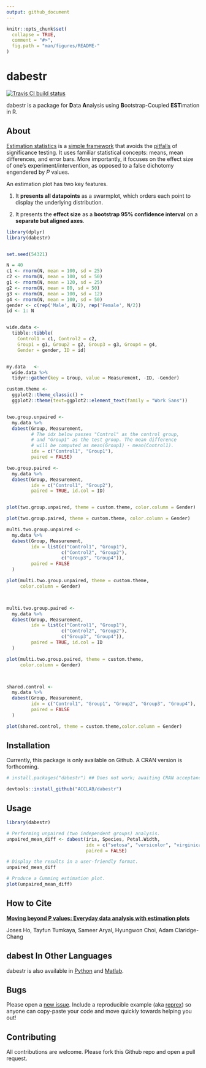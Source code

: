 ```yaml
---
output: github_document
---
```


<!-- README.md is generated from README.Rmd. Please edit that file -->

```r
knitr::opts_chunk$set(
  collapse = TRUE,
  comment = "#>",
  fig.path = "man/figures/README-"
)
```

# dabestr

[![Travis CI build status](https://img.shields.io/travis/com/ACCLAB/dabestr/master.svg)](https://travis-ci.com/ACCLAB/dabestr/) 


dabestr is a package for **D**ata **A**nalysis using **B**ootstrap-Coupled **EST**imation in R.

## About

[Estimation statistics](https://en.wikipedia.org/wiki/Estimation_statistics "Estimation Stats on Wikipedia") is a [simple framework](https://thenewstatistics.com/itns/ "Introduction to the New Statistics") that avoids the [pitfalls](https://www.nature.com/articles/nmeth.3288 "The fickle P value generates irreproducible results, Halsey et al 2015") of significance testing. It uses familiar statistical concepts: means, mean differences, and error bars. More importantly, it focuses on the effect size of one's experiment/intervention, as opposed to a false dichotomy engendered by _P_ values.

An estimation plot has two key features.

1. It **presents all datapoints** as a swarmplot, which orders each point to display the underlying distribution.

2. It presents the **effect size** as a **bootstrap 95% confidence interval** on a **separate but aligned axes**.

```r

library(dplyr)
library(dabestr)


set.seed(54321)

N = 40
c1 <- rnorm(N, mean = 100, sd = 25)
c2 <- rnorm(N, mean = 100, sd = 50)
g1 <- rnorm(N, mean = 120, sd = 25)
g2 <- rnorm(N, mean = 80, sd = 50)
g3 <- rnorm(N, mean = 100, sd = 12)
g4 <- rnorm(N, mean = 100, sd = 50)
gender <- c(rep('Male', N/2), rep('Female', N/2))
id <- 1: N


wide.data <- 
  tibble::tibble(
    Control1 = c1, Control2 = c2,
    Group1 = g1, Group2 = g2, Group3 = g3, Group4 = g4,
    Gender = gender, ID = id)


my.data   <- 
  wide.data %>%
  tidyr::gather(key = Group, value = Measurement, -ID, -Gender)

```



```r

custom.theme <- 
  ggplot2::theme_classic() +
  ggplot2::theme(text=ggplot2::element_text(family = "Work Sans"))


two.group.unpaired <- 
  my.data %>%
  dabest(Group, Measurement, 
         # The idx below passes "Control" as the control group, 
         # and "Group1" as the test group. The mean difference
         # will be computed as mean(Group1) - mean(Control1).
         idx = c("Control1", "Group1"), 
         paired = FALSE)

two.group.paired <- 
  my.data %>%
  dabest(Group, Measurement, 
         idx = c("Control1", "Group2"), 
         paired = TRUE, id.col = ID)


plot(two.group.unpaired, theme = custom.theme, color.column = Gender)

plot(two.group.paired, theme = custom.theme, color.column = Gender)

``` 



```r

multi.two.group.unpaired <- 
  my.data %>%
  dabest(Group, Measurement, 
         idx = list(c("Control1", "Group1"), 
                    c("Control2", "Group2"),
                    c("Group3", "Group4")),
         paired = FALSE
  )

plot(multi.two.group.unpaired, theme = custom.theme,
     color.column = Gender)



multi.two.group.paired <- 
  my.data %>%
  dabest(Group, Measurement, 
         idx = list(c("Control1", "Group1"), 
                    c("Control2", "Group2"),
                    c("Group3", "Group4")),
         paired = TRUE, id.col = ID
  )

plot(multi.two.group.paired, theme = custom.theme,
     color.column = Gender)



shared.control <- 
  my.data %>%
  dabest(Group, Measurement, 
         idx = c("Control1", "Group1", "Group2", "Group3", "Group4"),
         paired = FALSE
  )

plot(shared.control, theme = custom.theme,color.column = Gender)

```



## Installation

Currently, this package is only available on Github. A CRAN version is forthcoming.

```r
# install.packages("dabestr") ## Does not work; awaiting CRAN acceptance.

devtools::install_github("ACCLAB/dabestr")
```

## Usage

```r
library(dabestr)

# Performing unpaired (two independent groups) analysis.
unpaired_mean_diff <- dabest(iris, Species, Petal.Width,
                             idx = c("setosa", "versicolor", "virginica"),
                             paired = FALSE)

# Display the results in a user-friendly format.
unpaired_mean_diff

# Produce a Cumming estimation plot.
plot(unpaired_mean_diff)
```

## How to Cite

[**Moving beyond P values: Everyday data analysis with estimation plots**](https://doi.org/10.1101/377978 "Our BioRxiv preprint")

Joses Ho, Tayfun Tumkaya, Sameer Aryal, Hyungwon Choi, Adam Claridge-Chang

## dabest In Other Languages

dabestr is also available in [Python](https://github.com/ACCLAB/DABEST-python "DABEST-Python on Github") and [Matlab](https://github.com/ACCLAB/DABEST-Matlab "DABEST-Matlab on Github").

## Bugs

Please open a [new issue](https://github.com/ACCLAB/dabestr/issues/new). Include a reproducible example (aka [reprex](https://www.tidyverse.org/help/)) so anyone can copy-paste your code and move quickly towards helping you out!

## Contributing

All contributions are welcome. Please fork this Github repo and open a pull request.
